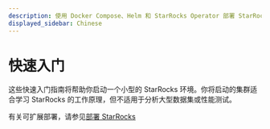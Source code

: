 ```yaml
---
description: 使用 Docker Compose、Helm 和 StarRocks Operator 部署 StarRocks
displayed_sidebar: Chinese
---
```


# 快速入门

这些快速入门指南将帮助你启动一个小型的 StarRocks 环境。你将启动的集群适合学习 StarRocks 的工作原理，但不适用于分析大型数据集或性能测试。

有关可扩展部署，请参见[部署 StarRocks](../deployment/deployment_overview.md)


<DocCardList />